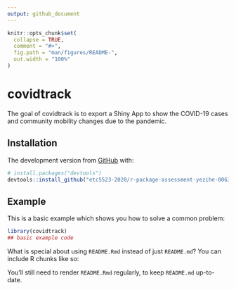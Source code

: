 ```yaml
---
output: github_document
---
```


<!-- README.md is generated from README.Rmd. Please edit that file -->

```r
knitr::opts_chunk$set(
  collapse = TRUE,
  comment = "#>",
  fig.path = "man/figures/README-",
  out.width = "100%"
)
```

# covidtrack

<!-- badges: start -->
<!-- badges: end -->

The goal of covidtrack is to export a Shiny App to show the COVID-19 cases and community mobility changes due to the pandemic.

## Installation

<!-- You can install the released version of covidtrack from [CRAN](https://CRAN.R-project.org) with: -->

<!-- ``` r -->
<!-- install.packages("covidtrack") -->
<!-- ``` -->

The development version from [GitHub](https://github.com/etc5523-2020/r-package-assessment-yezihe-0063) with:

``` r
# install.packages("devtools")
devtools::install_github("etc5523-2020/r-package-assessment-yezihe-0063")
```
## Example

This is a basic example which shows you how to solve a common problem:

```r
library(covidtrack)
## basic example code
```

What is special about using `README.Rmd` instead of just `README.md`? You can include R chunks like so:

You'll still need to render `README.Rmd` regularly, to keep `README.md` up-to-date.
